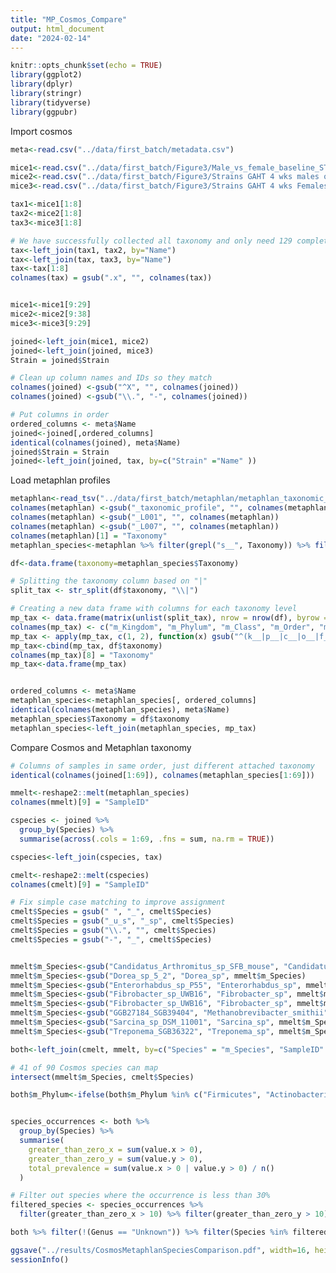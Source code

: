 ```yaml
---
title: "MP_Cosmos_Compare"
output: html_document
date: "2024-02-14"
---
```


```r
knitr::opts_chunk$set(echo = TRUE)
library(ggplot2)
library(dplyr)
library(stringr)
library(tidyverse)
library(ggpubr)
```

Import cosmos
```r

meta<-read.csv("../data/first_batch/metadata.csv")

mice1<-read.csv("../data/first_batch/Figure3/Male_vs_female_baseline_STRAINS.csv")
mice2<-read.csv("../data/first_batch/Figure3/Strains GAHT 4 wks males only.csv")
mice3<-read.csv("../data/first_batch/Figure3/Strains GAHT 4 wks Females only.csv")

tax1<-mice1[1:8]
tax2<-mice2[1:8]
tax3<-mice3[1:8]

# We have successfully collected all taxonomy and only need 129 complete cases
tax<-left_join(tax1, tax2, by="Name")
tax<-left_join(tax, tax3, by="Name")
tax<-tax[1:8]
colnames(tax) = gsub(".x", "", colnames(tax))


mice1<-mice1[9:29]
mice2<-mice2[9:38]
mice3<-mice3[9:29]

joined<-left_join(mice1, mice2)
joined<-left_join(joined, mice3)
Strain = joined$Strain

# Clean up column names and IDs so they match
colnames(joined) <-gsub("^X", "", colnames(joined))
colnames(joined) <-gsub("\\.", "-", colnames(joined))

# Put columns in order
ordered_columns <- meta$Name
joined<-joined[,ordered_columns]
identical(colnames(joined), meta$Name)
joined$Strain = Strain
joined<-left_join(joined, tax, by=c("Strain" ="Name" ))
```

Load metaphlan profiles
```r
metaphlan<-read_tsv("../data/first_batch/metaphlan/metaphlan_taxonomic_profiles.tsv")
colnames(metaphlan) <-gsub("_taxonomic_profile", "", colnames(metaphlan))
colnames(metaphlan) <-gsub("_L001", "", colnames(metaphlan))
colnames(metaphlan) <-gsub("_L007", "", colnames(metaphlan))
colnames(metaphlan)[1] = "Taxonomy"
metaphlan_species<-metaphlan %>% filter(grepl("s__", Taxonomy)) %>% filter(!(grepl("t__", Taxonomy)))

df<-data.frame(taxonomy=metaphlan_species$Taxonomy)

# Splitting the taxonomy column based on "|"
split_tax <- str_split(df$taxonomy, "\\|")

# Creating a new data frame with columns for each taxonomy level
mp_tax <- data.frame(matrix(unlist(split_tax), nrow = nrow(df), byrow = TRUE))
colnames(mp_tax) <- c("m_Kingdom", "m_Phylum", "m_Class", "m_Order", "m_Family", "m_Genus", "m_Species")
mp_tax <- apply(mp_tax, c(1, 2), function(x) gsub("^(k__|p__|c__|o__|f__|g__|s__)", "", x))
mp_tax<-cbind(mp_tax, df$taxonomy)
colnames(mp_tax)[8] = "Taxonomy"
mp_tax<-data.frame(mp_tax)


ordered_columns <- meta$Name
metaphlan_species<-metaphlan_species[, ordered_columns]
identical(colnames(metaphlan_species), meta$Name)
metaphlan_species$Taxonomy = df$taxonomy
metaphlan_species<-left_join(metaphlan_species, mp_tax)
```

Compare Cosmos and Metaphlan taxonomy
```r
# Columns of samples in same order, just different attached taxonomy
identical(colnames(joined[1:69]), colnames(metaphlan_species[1:69]))

mmelt<-reshape2::melt(metaphlan_species)
colnames(mmelt)[9] = "SampleID"

cspecies <- joined %>%
  group_by(Species) %>%
  summarise(across(.cols = 1:69, .fns = sum, na.rm = TRUE))

cspecies<-left_join(cspecies, tax)

cmelt<-reshape2::melt(cspecies)
colnames(cmelt)[9] = "SampleID"

# Fix simple case matching to improve assignment
cmelt$Species = gsub(" ", "_", cmelt$Species)
cmelt$Species = gsub("_u_s", "_sp", cmelt$Species)
cmelt$Species = gsub("\\.", "", cmelt$Species)
cmelt$Species = gsub("-", "_", cmelt$Species)


mmelt$m_Species<-gsub("Candidatus_Arthromitus_sp_SFB_mouse", "Candidatus_Arthromitus_sp", mmelt$m_Species)
mmelt$m_Species<-gsub("Dorea_sp_5_2", "Dorea_sp", mmelt$m_Species)
mmelt$m_Species<-gsub("Enterorhabdus_sp_P55", "Enterorhabdus_sp", mmelt$m_Species)
mmelt$m_Species<-gsub("Fibrobacter_sp_UWB16", "Fibrobacter_sp", mmelt$m_Species)
mmelt$m_Species<-gsub("Fibrobacter_sp_UWB16", "Fibrobacter_sp", mmelt$m_Species)
mmelt$m_Species<-gsub("GGB27184_SGB39404", "Methanobrevibacter_smithii", mmelt$m_Species)
mmelt$m_Species<-gsub("Sarcina_sp_DSM_11001", "Sarcina_sp", mmelt$m_Species)
mmelt$m_Species<-gsub("Treponema_SGB36322", "Treponema_sp", mmelt$m_Species)

both<-left_join(cmelt, mmelt, by=c("Species" = "m_Species", "SampleID" = "SampleID"))

# 41 of 90 Cosmos species can map
intersect(mmelt$m_Species, cmelt$Species)

both$m_Phylum<-ifelse(both$m_Phylum %in% c("Firmicutes", "Actinobacteria", "Verrucomicrobia", "Bacteroidetes", "Proteobacteria",  "Fibrobacteres", "Euryarchaeota", "Deferribacteres", "Spirochaetes"), both$m_Phylum, "Other")


species_occurrences <- both %>%
  group_by(Species) %>%
  summarise(
    greater_than_zero_x = sum(value.x > 0),
    greater_than_zero_y = sum(value.y > 0), 
    total_prevalence = sum(value.x > 0 | value.y > 0) / n()
  )

# Filter out species where the occurrence is less than 30%
filtered_species <- species_occurrences %>%
  filter(greater_than_zero_x > 10) %>% filter(greater_than_zero_y > 10)

both %>% filter(!(Genus == "Unknown")) %>% filter(Species %in% filtered_species$Species)  %>% group_by(Species) %>% ggplot(aes(x=value.x, y=value.y, colour=Phylum)) + geom_point() + facet_wrap(~Species) + scale_x_log10() + scale_y_log10() + xlab("Cosmos") + ylab("Metaphlan") + stat_cor(method="spearman", label.y.npc="top", label.x.npc = "left", size=2.5)

ggsave("../results/CosmosMetaphlanSpeciesComparison.pdf", width=16, height=16)
sessionInfo()
```
